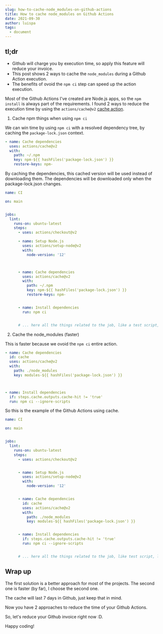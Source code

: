 ```yaml
---
slug: how-to-cache-node_modules-on-github-actions
title: How to cache node_modules on Github Actions
date: 2021-09-30
author: luispa
tags:
  - document
---
```

## tl;dr
- Github will charge you by execution time, so apply this feature will reduce your invoice.
- This post shows 2 ways to cache the `node_modules` during a Github Action execution.
- The benefits of ovoid the `npm ci` step can speed up the action execution.

Most of the Github Actions I've created are Node.js apps, so the `npm install` is always part of the requirements. I found 2 ways to reduce the execution time by using the `actions/cache@v2` [cache action](https://github.com/actions/cache/). 

1. Cache npm things when using `npm ci`

We can win time by using `npm ci` with a resolved dependency tree, by caching the `package-lock.json` context.


```yaml
- name: Cache dependencies
  uses: actions/cache@v2
  with:
    path: ~/.npm
    key: npm-${{ hashFiles('package-lock.json') }}
    restore-keys: npm-
```

By caching the dependencies, this cached version will be used instead of downloading them. The dependencies will be downloaded only when the package-lock.json changes. 

```yaml
name: CI

on: main


jobs:
  lint:
    runs-on: ubuntu-latest
    steps:
      - uses: actions/checkout@v2

      - name: Setup Node.js
        uses: actions/setup-node@v2
        with:
          node-version: '12'



      - name: Cache dependencies
        uses: actions/cache@v2
        with:
          path: ~/.npm
          key: npm-${{ hashFiles('package-lock.json') }}
          restore-keys: npm-


      - name: Install dependencies
        run: npm ci


      # ... here all the things related to the job, like a test script, lint or deploy
```

2. Cache the node_modules (faster)

This is faster because we ovoid the `npm ci` entire action.

```yaml
- name: Cache dependencies
  id: cache
  uses: actions/cache@v2
  with:
    path: ./node_modules
    key: modules-${{ hashFiles('package-lock.json') }}



- name: Install dependencies
  if: steps.cache.outputs.cache-hit != 'true'
  run: npm ci --ignore-scripts
```

So this is the example of the Github Actions using cache.

```yaml
name: CI

on: main


jobs:
  lint:
    runs-on: ubuntu-latest
    steps:
      - uses: actions/checkout@v2


      - name: Setup Node.js
        uses: actions/setup-node@v2
        with:
          node-version: '12'


      - name: Cache dependencies
        id: cache
        uses: actions/cache@v2
        with:
          path: ./node_modules
          key: modules-${{ hashFiles('package-lock.json') }}


      - name: Install dependencies
        if: steps.cache.outputs.cache-hit != 'true'
        run: npm ci --ignore-scripts


      # ... here all the things related to the job, like test script, lint or deploy
```

## Wrap up

The first solution is a better approach for most of the projects. The second one is faster (by far), I choose the second one. 

The cache will last 7 days in Github, just keep that in mind.

Now you have 2 approaches to reduce the time of your Github Actions.

So, let's reduce your Github invoice right now :D.

Happy coding!

